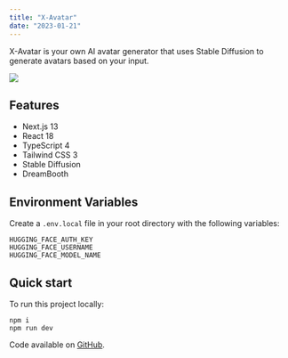 ```yaml
---
title: "X-Avatar"
date: "2023-01-21"
---
```


X-Avatar is your own AI avatar generator that uses Stable Diffusion to generate avatars based on your input.

<Img
  src="/images/posts/x-avatar.png"
  width={2154}
  height={1232}
  caption="AI avatar generator built with Stable Diffusion"
/>

## Features

- Next.js 13
- React 18
- TypeScript 4
- Tailwind CSS 3
- Stable Diffusion
- DreamBooth

## Environment Variables

Create a `.env.local` file in your root directory with the following variables:

```
HUGGING_FACE_AUTH_KEY
HUGGING_FACE_USERNAME
HUGGING_FACE_MODEL_NAME
```

## Quick start

To run this project locally:

```shell
npm i
npm run dev
```

Code available on [GitHub](https://github.com/eneax/x-avatar).
